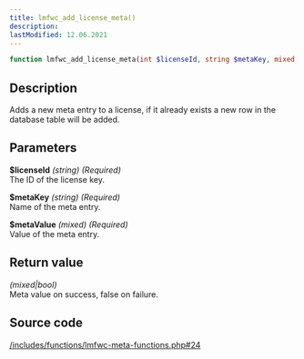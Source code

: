 ```yaml
---
title: lmfwc_add_license_meta()
description:
lastModified: 12.06.2021
---
```


```php
function lmfwc_add_license_meta(int $licenseId, string $metaKey, mixed $metaValue)
```

## Description

Adds a new meta entry to a license, if it already exists a new row in the
database table will be added.

## Parameters

**$licenseId** *(string) (Required)*<br/>
The ID of the license key.

**$metaKey** *(string) (Required)*<br/>
Name of the meta entry.

**$metaValue** *(mixed) (Required)*<br/>
Value of the meta entry.

## Return value

*(mixed|bool)*<br/>
Meta value on success, false on failure.

## Source code

<p><a href={"https://github.com/drazenbebic/license-manager-for-woocommerce/blob/master/functions/lmfwc-meta-functions.php#L24"}
      target={"_blank"}
      rel={"noopener noreferrer"}>/includes/functions/lmfwc-meta-functions.php#24</a></p>

